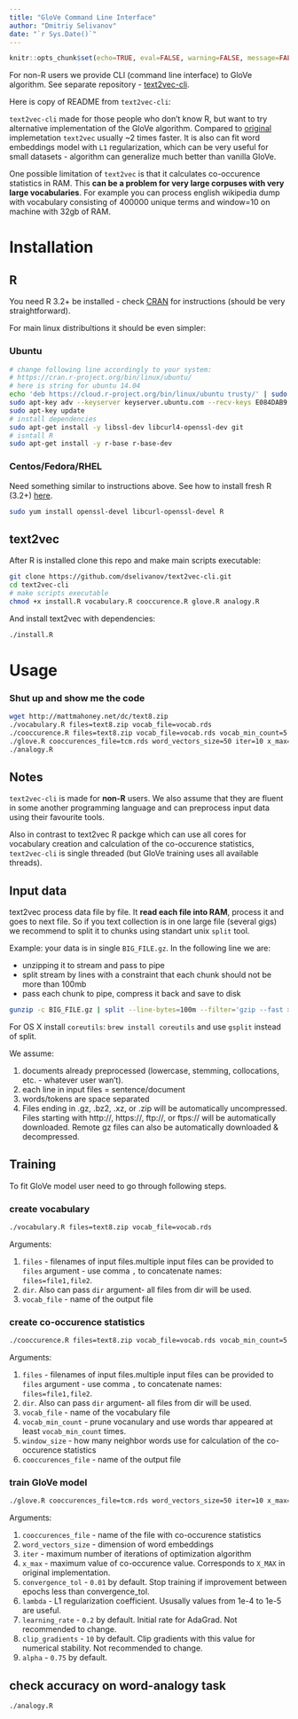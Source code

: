 ```yaml
---
title: "GloVe Command Line Interface"
author: "Dmitriy Selivanov"
date: "`r Sys.Date()`"
---
```

```r
knitr::opts_chunk$set(echo=TRUE, eval=FALSE, warning=FALSE, message=FALSE)
```

For non-R users we provide CLI (command line interface) to GloVe algorithm. See separate repository - [text2vec-cli](https://github.com/dselivanov/text2vec-cli).

Here is copy of README from `text2vec-cli`:

`text2vec-cli` made for those people who don't know R, but want to try alternative implementation of the GloVe algorithm. Compared to [original](https://github.com/stanfordnlp/GloVe) implemetation `text2vec` usually ~2 times faster. It is also can fit word embeddings model with `L1` regularization, which can be very useful for small datasets - algorithm can generalize much better than vanilla GloVe. 

One possible limitation of `text2vec` is that it calculates co-occurence statistics in RAM. This **can be a problem for very large corpuses with very large vocabularies**. For example you can process english wikipedia dump with vocabulary consisting of 400000 unique terms and window=10 on machine with 32gb of RAM.

# Installation

## R
You need R 3.2+ be installed - check [CRAN](https://cran.r-project.org/) for instructions (should be very straightforward).

For main linux distribultions it should be even simpler:

### Ubuntu

```sh
# change following line accordingly to your system:
# https://cran.r-project.org/bin/linux/ubuntu/
# here is string for ubuntu 14.04
echo 'deb https://cloud.r-project.org/bin/linux/ubuntu trusty/' | sudo tee --append /etc/apt/sources.list
sudo apt-key adv --keyserver keyserver.ubuntu.com --recv-keys E084DAB9
sudo apt-key update
# install dependencies
sudo apt-get install -y libssl-dev libcurl4-openssl-dev git
# isntall R
sudo apt-get install -y r-base r-base-dev
```

### Centos/Fedora/RHEL

Need something similar to instructions above. See how to install fresh R (3.2+) [here](https://cran.r-project.org/bin/linux/redhat/README).
```sh
sudo yum install openssl-devel libcurl-openssl-devel R
```

## text2vec

After R is installed clone this repo and make main scripts executable:

```sh
git clone https://github.com/dselivanov/text2vec-cli.git
cd text2vec-cli
# make scripts executable
chmod +x install.R vocabulary.R cooccurence.R glove.R analogy.R
```

And install text2vec with dependencies:
```sh
./install.R
```

# Usage

### Shut up and show me the code

```sh
wget http://mattmahoney.net/dc/text8.zip
./vocabulary.R files=text8.zip vocab_file=vocab.rds
./cooccurence.R files=text8.zip vocab_file=vocab.rds vocab_min_count=5 window_size=5 cooccurences_file=tcm.rds
./glove.R cooccurences_file=tcm.rds word_vectors_size=50 iter=10 x_max=10 convergence_tol=0.01
./analogy.R
```

## Notes

`text2vec-cli` is made for **non-R** users. We also assume that they are fluent in some another programming language and can preprocess input data using their favourite tools. 

Also in contrast to text2vec R packge which can use all cores for vocabulary creation and calculation of the  co-occurence statistics, `text2vec-cli` is single threaded (but GloVe training uses all available threads).

## Input data

text2vec process data file by file. It **read each file into RAM**, process it and goes to next file. So if you text collection is in one large file (several gigs) we recommend to split it to chunks using standart unix `split` tool.

Example: your data is in single `BIG_FILE.gz`. In the following line we are:

- unzipping it to stream and pass to pipe
- split stream by lines with a constraint that each chunk should not be more than 100mb
- pass each chunk to pipe, compress it back and save to disk

```sh
gunzip -c BIG_FILE.gz | split --line-bytes=100m --filter='gzip --fast > ./chunk_$FILE.gz'
```

For OS X install `coreutils`: `brew install coreutils` and use `gsplit` instead of split.

We assume:

1. documents already preprocessed (lowercase, stemming, collocations, etc. - whatever user wan't). 
1. each line in input files = sentence/document
1. words/tokens are space separated
1. Files ending in .gz, .bz2, .xz, or .zip will be automatically uncompressed. Files starting with http://, https://, ftp://, or ftps:// will be automatically downloaded. Remote gz files can also be automatically downloaded & decompressed.

## Training
To fit GloVe model user need to go through following steps.

### create vocabulary

```sh
./vocabulary.R files=text8.zip vocab_file=vocab.rds
```
Arguments: 

1. `files` - filenames of input files.multiple input files can be provided to `files` argument - use comma `,` to concatenate names: `files=file1,file2`. 
1. `dir`. Also can pass `dir` argument- all files from dir will be used.
1. `vocab_file` - name of the output file

### create co-occurence statistics

```sh
./cooccurence.R files=text8.zip vocab_file=vocab.rds vocab_min_count=5 window_size=5 cooccurences_file=tcm.rds
```

Arguments: 

1. `files` - filenames of input files.multiple input files can be provided to `files` argument - use comma `,` to concatenate names: `files=file1,file2`. 
1. `dir`. Also can pass `dir` argument- all files from dir will be used.
1. `vocab_file` - name of the vocabulary file
1. `vocab_min_count` - prune vocanulary and use words thar appeared at least `vocab_min_count` times.
1. `window_size` - how many neighbor words use for calculation of the co-occurence statistics
1. `cooccurences_file` - name of the output file

### train GloVe model

```sh
./glove.R cooccurences_file=tcm.rds word_vectors_size=50 iter=10 x_max=10 convergence_tol=0.01
```

Arguments: 

1. `cooccurences_file` - name of the file with co-occurence statistics
1. `word_vectors_size` - dimension of word embeddings
1. `iter` - maximum number of iterations of optimization algorithm
1. `x_max` - maximum value of co-occurence value. Corresponds to `X_MAX` in original implementation.
1. `convergence_tol` - `0.01` by default. Stop training if improvement between epochs less than convergence_tol.
1. `lambda` - L1 regularization coefficient. Ususally values from 1e-4 to 1e-5 are useful.
1. `learning_rate` - `0.2` by default. Initial rate for AdaGrad. Not recommended to change.
1. `clip_gradients` - `10` by default. Clip gradients with this value for numerical stability. Not recommended to change.
1. `alpha` - `0.75` by default. 

## check accuracy on word-analogy task

```sh
./analogy.R
```
